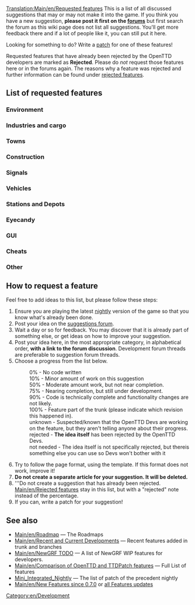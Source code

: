 {{fr/Traduction|Requested features|0}}
[[Translation:Main/en/Requested features]]
This is a list of all discussed suggestions that may or may not make it into the game. If you think you have a new suggestion, '''please post it first on the [http://www.tt-forums.net/viewforum.php?f=32 forums]''' but first search the forum as this wiki page does not list all suggestions. You'll get more feedback there and if a lot of people like it, you can still put it here.

Looking for something to do?  Write a [[Main/en/Development|patch]] for one of these features!

Requested features that have already been rejected by the OpenTTD developers are marked as '''Rejected'''. Please do ''not'' request those features here or in the forums again. The reasons why a feature was rejected and further information can be found under [[Main/en/Rejected features|rejected features]].

==List of requested features==

===Environment===
{{en/Rf header}}
{{en/Rf|All Climates World|0%|36764}}
{{en/Rf|Remove Trees|90%|49326|Latest version of patch is r20180}}
{{en/Rf|Trees growth reduced|90%|45502|Latest version of patch is r20180}}
{{en/Rf|Create Realistic Heightmap|50%|33956|Latest version of patch is r13922}}
{{en/Rf|[[Main/en/Day/Night Cycle]]|50%|36929|There is a night GRF for default TTD buildings}}
{{en/Rf|Grass on unused tracks|75%|32285|Latest version of patch is 1.0.0 RC1 (r19188)}}
{{en/Rf|Higher mountains in map|90%|40844|More than 15 height levels, Latest version of patch is r21057}}
{{en/Rf|Improved Timetable Management|75%|39276|Latest version of patch is r17628}}
{{en/Rf|Increase terraforming cost|not needed|8252|Use [[Main/en/NewGRF|NewGRFs]]}}
{{en/Rf|Larger map sizes|90%|33137|Larger than 2048x2048, Latest version of patch is r19615}}
{{en/Rf|More Map Settings (MMS)|50%|39899|Latest version of patch is r14439}}
{{en/Rf|New Title Screen|100%|42044|New title screen in the 1.0.x series}}
{{en/Rf|Seasons|50%|15487|Discontinued}}
{{en/Rf|Snow in temperate climate|50%|24574|Latest version of patch is r8642 (old!)}}
{{en/Rf|Tracking Viewport|75%|43473|Latest version of patch is r20082}}
{{en/Rf|Underwater levels|50%|31576|Visible or not, Latest version of patch is r11127}}
{{en/Rf|Weather|50%|24574|Latest version of patch is r4442 (V. old!)}}
{{en/Rf footer}}

===Industries and cargo===
{{en/Rf header}}
{{en/Rf|Changes to the Original Industries|not needed|37049|Use [[Main/en/NewGRF|NewGRFs]]}}
{{en/Rf|Industry budgets|50%|30898|Latest version of patch is r9775 (old!)}}
{{en/Rf|New Industry Closures|not needed|36653|...Maybe. Use [[Main/en/NewGRF|NewGRFs]] for now}}
{{en/Rf|[[Main/en/Passenger and cargo distribution]]|90%|41992|Cargodest appears to be dead - Cargo Distribution is the way to go.}}
{{en/Rf footer}}

===Towns===
{{en/Rf header}}
{{en/Rf|Colour Town Ratings|75%|42598|Indicate Town Rating with colour in Title, latest version of patch is r18684}}
{{en/Rf|Limit town growth|50%|32083|Latest version of patch is r9894 (old!)}}
{{en/Rf|Maximum Town Size|75%|35219|Very similar to patch above, latest version of patch is r15815}}
{{en/Rf|Minimum Town Distance|75%|33625|Latest version of patch is r18656}}
{{en/Rf|New Town Grid|50%|40922|Latest version of patch is r15096}}
{{en/Rf footer}}

===Construction===
{{en/Rf header}}
{{en/Rf|Better statue placement|90%|49413|Latest version of patch is r20228}}
{{en/Rf|Copy and paste|10%|41259|Rejected only in its current form, latest version of patch is r14952}}
{{en/Rf|[[Main/en/Custom Bridgeheads]]|50%|20211|Implemented in TTDPatch, latest version of patch is r8038 (old!)}}
{{en/Rf|Diagonal clearing and leveling|75%|19311|Latest version of patch is r10684}}
{{en/Rf|Diagonal level crossings|50%|26584|4=Also see [http://www.tt-forums.net/viewtopic.php?t=26385 TTDPatch suggestion], latest version of patch is r5911 (V. old!)}}
{{en/Rf|Diagonal roads, tunnels, bridges|0%|7104|}}
{{en/Rf|Enhanced tunnels|0%|36661|}}
{{en/Rf|Limit flattening to sea level|10%|32295|4=Also see [http://www.tt-forums.net/viewtopic.php?t=32209 discussion], latest version of patch is r10018}}
{{en/Rf|Minimise autosignal gaps|75%|35443|{{en/Flyspray|3660}}; when dragging signals, enclose long obstacles to minimise gaps. Latest version of patch is r19316}}
{{en/Rf|Bridges between any land level|10%|43188|Probably 0% as the original coder was simply modifying the source}}
{{en/Rf|Non-instant construction|0%|32301|}}
{{en/Rf|Purchase land faster|75%|29495|Drag a box, latest version of patch is r19990}}
{{en/Rf|Realistic Level Crossing|not needed|39830|Use [[Main/en/Signals#Path Signals|Path Signals]]}}
{{en/Rf|[[Main/en/Shared Tracks]]|75%|34292|Latest version of patch is r12346.}}
{{en/Rf|[[Archive/en/HackaLittleBit/Under Water Tunnels|Underwater tunnels]]|75%|41775|Latest version of patch is r19518}}
{{en/Rf|Undo feature|rejected|38377|Makes the game too easy.}}
{{en/Rf|Unified Double Level crossing|50%|46091|Latest version of patch is r18359}}
{{en/Rf footer}}

===Signals===
{{en/Rf header}}
{{en/Rf|Long Reserve PBS Signal|50%|42675|LR PBS, latest version of patch is r16057}}
{{en/Rf|Priority Path Signal (PPS)|0%|40393|}}
{{en/Rf|Route markers|50%|30118|Latest version of patch is r15832}}
{{en/Rf|[[Archive/en/HackaLittleBit/Tunnel Signals|Signals in tunnels and on bridges]]|75%|41260|Latest version of patch is r20363}}
{{en/Rf|Traffic Lights|50%|36261|Traffic Signaling for Roads}}
{{en/Rf|Multi-Aspect Signals (MAS)|10%|45304|Some work apparently been done, but no patch was ever posted}}
{{en/Rf|Signal Extensions (SignalEx)|75%|45208|General support for complex signal extension (i.e., programmable). Latest version of patch is r17618}}
{{en/Rf footer}}

===Vehicles===
{{en/Rf header}}
{{en/Rf|More diesel smoke|100%|19896|In trunk since r20376}}
{{en/Rf|Adjustable plane crash probability|10%|32202|Last version of patch is r10047 (V. old!)}}
{{en/Rf|Better physics for all vehicles|50%|22995|Last version of patch is r13295 (old!)}}
{{en/Rf|Simplified realistic train acceleration|10%|31794|Last version of patch is r10051 (V. old!)}}
{{en/Rf|Multi headed trains normalisation|50%|32160|Last version of patch is r13397 (old!)}}
{{en/Rf|Disable Train Reverse when waiting for too long|100%|40024|In trunk since r21962 (See also [[Main/en/Disable Train Reversing]])}}
{{en/Rf|Easy conversion for different rail types|10%|31622|Last version of patch is r9712 (V. old!)}}
{{en/Rf|Improved Breakdowns|75%|39518|Last version of patch is r19152}}
{{en/Rf|Plane landing queues|75%|15502|Last version of the patch is r17510}}
{{en/Rf|Ship Distance|50%|42758|Stop ships from going on top of each other, last version of patch is r16018}}
{{en/Rf footer}}

===Stations and Depots===
{{en/Rf header}}
{{en/Rf|Airports built by parts|0%|29914|4=Look at [http://www.tt-forums.net/viewtopic.php?t=45654 NewGRF Airports] as well}}
{{en/Rf|City owned airports|0%|20093|}}
{{en/Rf|Close Stations|50%|33418|Possibility to close and re-open airports, possibly other stations too}}
{{en/Rf|Display station coverage|0%|32363|}}
{{en/Rf|Multi-track railway stations divided into platforms for improved train ordering|0%|46505|}}
{{en/Rf|Drive through depots|50%|42312|Bidirectional depots}}
{{en/Rf|Infrastructure Sharing|75%|42254|}}
{{en/Rf|Long train depots|0%|34574|Realistic depot (require multiplexing)}}
{{en/Rf|RV (Road Vehicle) Waypoints|0%|33179|One can use "go via" orders on drive through road stops instead since r12689}}
{{en/Rf|Sloped Stations|50%|41433|}}
{{en/Rf|Stations on bridges|0%|40606|}}
{{en/Rf|Trains through non-stop stations / Whistle boards|10%|38015|}}
{{en/Rf|Upgrade airports|90%|35867|4=Also see [http://www.tt-forums.net/viewtopic.php?t=28962 Replace Airport] thread}}
{{en/Rf footer}}

===Eyecandy===
{{en/Rf header}}
{{en/Rf|Completely shore|90%|34401|}}
{{en/Rf|NewObjects|100%|49783|Implemented in r20673}}
{{en/Rf footer}}

===GUI===
{{en/Rf header}}
{{en/Rf|OpenTTD GUI Re-arrangement|50%|3826|Project Page: http://dev.openttdcoop.org/projects/openttd-gui}}
{{en/Rf|Advanced expenses column|10%|31455|}}
{{en/Rf|Better graphs|75%|31984|}}
{{en/Rf|Clean up patch options|10%|32191|}}
{{en/Rf|Configurable hotkeys|90%|38343|}}
{{en/Rf|[[Main/en/Font selection GUI]]|75%|29766|}}
{{en/Rf|Improvement for GUI toolbar|0%|40843|}}
{{en/Rf|Longer history of finances|50%|21079|}}
{{en/Rf|Multiplayer server list filtering|75%|43160|}}
{{en/Rf|New Chat Window|50%|40927|}}
{{en/Rf|New Station Building GUI|50%|41222|}}
{{en/Rf|New Station GUI|50%|40419|}}
{{en/Rf|NewGRF GUI Window 2|50%|35001|}}
{{en/Rf|Priority Path Order (PPO)|0%|40393|}}
{{en/Rf|Toggle Terrain on Minimap|90%|42257|}}
{{en/Rf footer}}

===Cheats===
{{en/Rf header}}
{{en/Rf|Local authority doesn't reject you|90%|30807|}}
{{en/Rf footer}}

===Other===
{{en/Rf header}}
{{en/Rf|Leasing|50%|49389}}
{{en/Rf|Adjustable day length|50%|42432}}
{{en/Rf|Alphabetized openttd.cfg|50%|32164|}}
{{en/Rf|Auto-download NewGrfs|rejected|32764|Use centralised [[Main/en/Content Service]] (BaNaNaS) instead.}}
{{en/Rf|Better save game naming convention|10%|32308}}
{{en/Rf|Built-in goals|0%|43698|}}
{{en/Rf|Code optimizations|50%|32319|4=Train collision detection is slow. Also see [http://www.tt-forums.net/viewtopic.php?t=27925 here] (in trunk since r10111) and [http://www.tt-forums.net/viewtopic.php?p=594775#594775 here]}}
{{en/Rf|Competitive Play|50%|42572|Head to head play}}
{{en/Rf|Draw on Map|0%|42784|Draw on the map plans before building it}}
{{en/Rf|Improved Loans|50%|36184|}}
{{en/Rf|Load/Save Company Info|50%|40457|Save information about companies and load it back}}
{{en/Rf|Minimum Town Distance|50%|33625}}
{{en/Rf|More Conditional Orders|50%|38317}}
{{en/Rf|Multicore support|rejected|37064|}}
{{en/Rf|New Sound Mixer|75%|37448|orudge}}
{{en/Rf|OpenGL Blitter|50%|38151|}}
{{en/Rf|[[Archive/en/TheJosh/Improved Shares|Real stock market]]|0%|31883|WIP TheJosh}}
{{en/Rf|Station/track templates|90%|25037|}}
{{en/Rf footer}}

==How to request a feature==
Feel free to add ideas to this list, but please follow these steps:

#Ensure you are playing the latest [[Main/en/Nightly build|nightly]] version of the game so that you know what's already been done.
#Post your idea on the [http://www.tt-forums.net/viewforum.php?f=32 suggestions forum].
#Wait a day or so for feedback. You may discover that it is already part of something else, or get ideas on how to improve your suggestion.
#Post your idea here, in the most appropriate category, in alphabetical order, '''with a link to the forum discussion'''.  Development forum threads are preferable to suggestion forum threads.
#Choose a progress from the list below.
#:0% - No code written
#:10% - Minor amount of work on this suggestion
#:50% - Moderate amount work, but not near completion.
#:75% - Nearing completion, but still under development.
#:90% - Code is technically complete and functionality changes are not likely.
#:100% - Feature part of the trunk (please indicate which revision this happened in).
#:unknown - Suspected/known that the OpenTTD Devs are working on the feature, but they aren't telling anyone about their progress.
#:rejected - '''The idea itself''' has been rejected by the OpenTTD Devs.
#:not needed - The idea itself is not specifically rejected, but thereis something else you can use so Devs won't bother with it
#Try to follow the page format, using the {{en/S|rf}} template.  If this format does not work, improve it!
#'''Do not create a separate article for your suggestion. It will be deleted.'''
#'''Do not create a suggestion that has already been rejected. [[Main/en/Rejected features]] stay in this list, but with a "rejected" note instead of the percentage.
#If you can, write a patch for your suggestion!

==See also==
* [[Main/en/Roadmap]] &mdash; The Roadmaps
* [[Main/en/Recent and Current Developments]] &mdash; Recent features added in trunk and branches
* [[Main/en/NewGRF TODO]] &mdash; A list of NewGRF WIP features for developers.
* [[Main/en/Comparison of OpenTTD and TTDPatch features]] &mdash; Full List of features
* [[Main/en/Mini Integrated Nightly|Mini_Integrated_Nightly]] &mdash; The list of patch of the precedent nightly
* [[Main/en/New Features since 0.7.0]] or [[Category/en/New Features|all Features updates]]

[[Category:en/Development]]